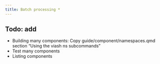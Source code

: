 ```yaml
---
title: Batch processing *
---
```



## Todo: add


* Building many components: Copy guide/component/namespaces.qmd section "Using the viash ns subcommands"
* Test many components
* Listing components
